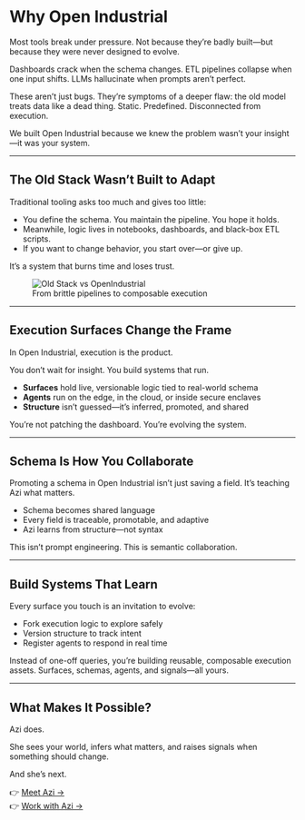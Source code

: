 # Why Open Industrial

Most tools break under pressure. Not because they’re badly built—but because they were never designed to evolve.

Dashboards crack when the schema changes. ETL pipelines collapse when one input shifts. LLMs hallucinate when prompts aren’t perfect.

These aren’t just bugs. They’re symptoms of a deeper flaw: the old model treats data like a dead thing. Static. Predefined. Disconnected from execution.

We built Open Industrial because we knew the problem wasn’t your insight—it was your system.

---

## The Old Stack Wasn’t Built to Adapt

Traditional tooling asks too much and gives too little:

- You define the schema. You maintain the pipeline. You hope it holds.
- Meanwhile, logic lives in notebooks, dashboards, and black-box ETL scripts.
- If you want to change behavior, you start over—or give up.

It’s a system that burns time and loses trust.

<figure class="my-10 flex flex-col items-center text-center max-w-4xl mx-auto">
  <img 
    src="/assets/Old-vs-OpenIndustrial.png" 
    data-eac-bypass-base
    alt="Old Stack vs OpenIndustrial"
    class="rounded-2xl shadow-xl ring-1 ring-fuchsia-400/30 max-w-full"
  />
  <figcaption class="mt-4 text-sm text-fuchsia-300 tracking-wide uppercase">
    From brittle pipelines to composable execution
  </figcaption>
</figure>

---

## Execution Surfaces Change the Frame

In Open Industrial, execution is the product.

You don’t wait for insight. You build systems that run.

- **Surfaces** hold live, versionable logic tied to real-world schema
- **Agents** run on the edge, in the cloud, or inside secure enclaves
- **Structure** isn’t guessed—it’s inferred, promoted, and shared

You’re not patching the dashboard. You’re evolving the system.

---

## Schema Is How You Collaborate

Promoting a schema in Open Industrial isn’t just saving a field.
It’s teaching Azi what matters.

- Schema becomes shared language
- Every field is traceable, promotable, and adaptive
- Azi learns from structure—not syntax

This isn’t prompt engineering. This is semantic collaboration.

---

## Build Systems That Learn

Every surface you touch is an invitation to evolve:

- Fork execution logic to explore safely
- Version structure to track intent
- Register agents to respond in real time

Instead of one-off queries, you’re building reusable, composable execution assets. Surfaces, schemas, agents, and signals—all yours.

---

## What Makes It Possible?

Azi does.

She sees your world, infers what matters, and raises signals when something should change.

And she’s next.

👉 [Meet Azi →](./meet-azi)\
👉 [Work with Azi →](/first-execution)

